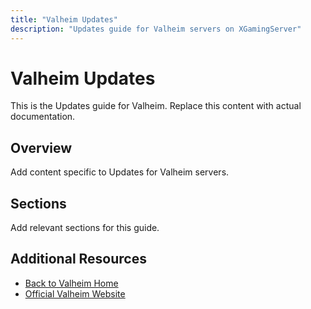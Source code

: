 ```yaml
---
title: "Valheim Updates"
description: "Updates guide for Valheim servers on XGamingServer"
---
```


# Valheim Updates

This is the Updates guide for Valheim. Replace this content with actual documentation.

## Overview

Add content specific to Updates for Valheim servers.

## Sections

Add relevant sections for this guide.

## Additional Resources

- [Back to Valheim Home](./index)
- [Official Valheim Website](https://example.com)
